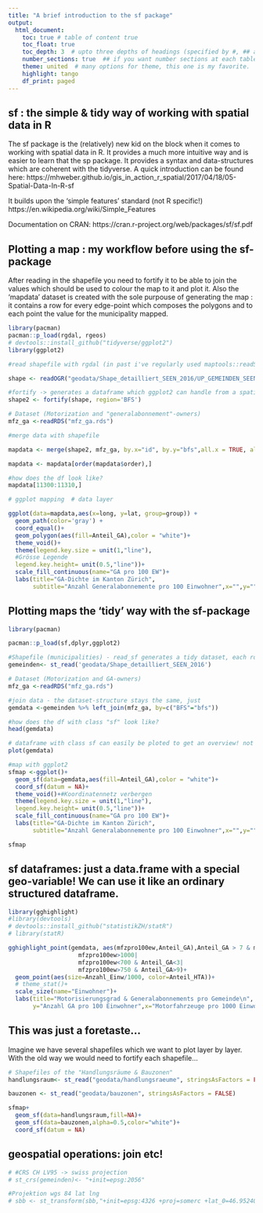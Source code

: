 ```yaml
---
title: "A brief introduction to the sf package"
output: 
  html_document:
    toc: true # table of content true
    toc_float: true
    toc_depth: 3  # upto three depths of headings (specified by #, ## and ###)
    number_sections: true  ## if you want number sections at each table header
    theme: united  # many options for theme, this one is my favorite.
    highlight: tango
    df_print: paged
---
```


## sf : the simple & tidy way of working with spatial data in R

The sf package is the (relatively) new kid on the block when it comes to working with spatial data in R. It provides a much more intuitive way and is easier to learn that the sp package. It provides a syntax and data-structures which are coherent with the tidyverse. A quick introduction can be found here:
https://mhweber.github.io/gis_in_action_r_spatial/2017/04/18/05-Spatial-Data-In-R-sf

It builds upon the 'simple features' standard (not R specific!) https://en.wikipedia.org/wiki/Simple_Features

Documentation on CRAN:
https://cran.r-project.org/web/packages/sf/sf.pdf

## Plotting a map : my workflow before using the sf-package

After reading in the shapefile you need to fortify it to be able to join the values which should be used to colour the map to it and plot it. Also the 'mapdata' dataset is created with the sole purpouse of generating the map : it contains a row for every edge-point which composes the polygons and to each point the value for the municipality mapped. 

```r

library(pacman)
pacman::p_load(rgdal, rgeos)
# devtools::install_github("tidyverse/ggplot2")
library(ggplot2)

#read shapefile with rgdal (in past i've regularly used maptools::readShapePoly) this results in a nested datastructure (lists within lists) which is hard to decompose

shape <- readOGR("geodata/Shape_detailliert_SEEN_2016/UP_GEMEINDEN_SEEN_2016_F.shp")

#fortify -> generates a dataframe which ggplot2 can handle from a spatial object
shape2 <- fortify(shape, region='BFS')

# Dataset (Motorization and "generalabonnement"-owners)
mfz_ga <-readRDS("mfz_ga.rds")

#merge data with shapefile

mapdata <- merge(shape2, mfz_ga, by.x="id", by.y="bfs",all.x = TRUE, all.y = TRUE)

mapdata <- mapdata[order(mapdata$order),]

#how does the df look like?
mapdata[11300:11310,]

```

```r

# ggplot mapping  # data layer

ggplot(data=mapdata,aes(x=long, y=lat, group=group)) + 
  geom_path(color='gray') + 
  coord_equal()+ 
  geom_polygon(aes(fill=Anteil_GA),color = "white")+
  theme_void()+  
  theme(legend.key.size = unit(1,"line"),                                       
  #Grösse Legende
  legend.key.height= unit(0.5,"line"))+
  scale_fill_continuous(name="GA pro 100 EW")+
  labs(title="GA-Dichte im Kanton Zürich",
       subtitle="Anzahl Generalabonnemente pro 100 Einwohner",x="",y="")

```

## Plotting maps the 'tidy' way with the sf-package

```r

library(pacman)

pacman::p_load(sf,dplyr,ggplot2)

#Shapefile (municipalities) - read_sf generates a tidy dataset, each row represents one municipality, the polygons are stored in a single special geo-variable, the 'geometry' column
gemeinden<- st_read('geodata/Shape_detailliert_SEEN_2016')

# Dataset (Motorization and GA-owners)
mfz_ga <-readRDS("mfz_ga.rds")

#join data - the dataset-structure stays the same, just 
gemdata <-gemeinden %>% left_join(mfz_ga, by=c("BFS"="bfs"))

#how does the df with class "sf" look like?
head(gemdata)

# dataframe with class sf can easily be ploted to get an overview! not so with sp...
plot(gemdata)

#map with ggplot2
sfmap <-ggplot()+
  geom_sf(data=gemdata,aes(fill=Anteil_GA),color = "white")+
  coord_sf(datum = NA)+  
  theme_void()+#Koordinatennetz verbergen
  theme(legend.key.size = unit(1,"line"),                                       
  legend.key.height= unit(0.5,"line"))+
  scale_fill_continuous(name="GA pro 100 EW")+
  labs(title="GA-Dichte im Kanton Zürich",
       subtitle="Anzahl Generalabonnemente pro 100 Einwohner",x="",y="")

sfmap

```

## sf dataframes: just a data.frame with a special geo-variable! We can use it like an ordinary structured dataframe.

```r
library(gghighlight)
#library(devtools)
# devtools::install_github("statistikZH/statR")
# library(statR)

gghighlight_point(gemdata, aes(mfzpro100ew,Anteil_GA),Anteil_GA > 7 & mfzpro100ew<600 | 
                    mfzpro100ew>1000|
                    mfzpro100ew<700 & Anteil_GA<3|
                    mfzpro100ew>750 & Anteil_GA>9)+
  geom_point(aes(size=Anzahl_Einw/1000, color=Anteil_HTA))+
  # theme_stat()+
  scale_size(name="Einwohner")+
  labs(title="Motorisierungsgrad & Generalabonnements pro Gemeinde\n",
       y="Anzahl GA pro 100 Einwohner",x="Motorfahrzeuge pro 1000 Einwohner")

```

## This was just a foretaste...

Imagine we have several shapefiles which we want to plot layer by layer. With the old way we would need to fortify each shapefile...

```r
# Shapefiles of the "Handlungsräume & Bauzonen"
handlungsraum<- st_read("geodata/handlungsraeume", stringsAsFactors = FALSE) 

bauzonen <- st_read("geodata/bauzonen", stringsAsFactors = FALSE) 

sfmap+
  geom_sf(data=handlungsraum,fill=NA)+
  geom_sf(data=bauzonen,alpha=0.5,color="white")+
  coord_sf(datum = NA)  
```


## geospatial operations: join etc!
```r

# #CRS CH LV95 -> swiss projection
# st_crs(gemeinden)<- "+init=epsg:2056"

#Projektion wgs 84 lat lng
# sbb <- st_transform(sbb,"+init=epsg:4326 +proj=somerc +lat_0=46.95240555555556 +lon_0=7.439583333333333 +k_0=1 +x_0=2600000 +y_0=1200000 +ellps=bessel +units=m +no_defs")


```


